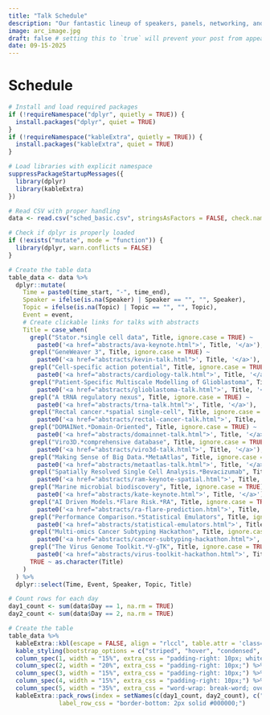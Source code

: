 ```yaml
---
title: "Talk Schedule"
description: "Our fantastic lineup of speakers, panels, networking, and more for 2025!"
image: arc_image.jpg
draft: false # setting this to `true` will prevent your post from appearing on your listing page until you're ready!
date: 09-15-2025
---
```


```{=html}
<style>
/* Mobile-responsive table styling */
@media (max-width: 768px) {
  .schedule-table {
    font-size: 0.85em;
  }

  .schedule-table td {
    padding: 8px 4px !important;
    vertical-align: top;
  }

  .schedule-table td:nth-child(1) {
    white-space: nowrap;
    min-width: 80px;
  }

  .schedule-table td:nth-child(5) {
    word-break: break-word;
    hyphens: auto;
    -webkit-hyphens: auto;
    -ms-hyphens: auto;
  }

  .schedule-table a {
    word-break: break-word;
    hyphens: auto;
    -webkit-hyphens: auto;
    -ms-hyphens: auto;
  }
}

/* Portrait mode - extra narrow screens */
@media (max-width: 480px) {
  .schedule-table {
    font-size: 0.8em;
  }

  .schedule-table td {
    padding: 6px 2px !important;
  }

  /* Hide less critical columns on very small screens */
  .schedule-table td:nth-child(4) {
    display: none; /* Hide Topic column */
  }

  .schedule-table th:nth-child(4) {
    display: none; /* Hide Topic header */
  }

  /* Make title column take more space */
  .schedule-table td:nth-child(5) {
    max-width: 200px;
    word-break: break-word;
    overflow-wrap: break-word;
    hyphens: auto;
    -webkit-hyphens: auto;
    -ms-hyphens: auto;
  }

  /* Compress other columns */
  .schedule-table td:nth-child(1) {
    font-size: 0.9em;
    min-width: 70px;
  }

  .schedule-table td:nth-child(2) {
    font-size: 0.9em;
    max-width: 100px;
    word-wrap: break-word;
  }

  .schedule-table td:nth-child(3) {
    font-size: 0.9em;
    max-width: 80px;
    word-wrap: break-word;
  }
}

/* General responsive improvements */
.table-responsive {
  overflow-x: auto;
  -webkit-overflow-scrolling: touch;
}
</style>
```

# Schedule

```r
# Install and load required packages
if (!requireNamespace("dplyr", quietly = TRUE)) {
  install.packages("dplyr", quiet = TRUE)
}
if (!requireNamespace("kableExtra", quietly = TRUE)) {
  install.packages("kableExtra", quiet = TRUE)
}

# Load libraries with explicit namespace
suppressPackageStartupMessages({
  library(dplyr)
  library(kableExtra)
})

# Read CSV with proper handling
data <- read.csv("sched_basic.csv", stringsAsFactors = FALSE, check.names = TRUE)

# Check if dplyr is properly loaded
if (!exists("mutate", mode = "function")) {
  library(dplyr, warn.conflicts = FALSE)
}

# Create the table data
table_data <- data %>%
  dplyr::mutate(
    Time = paste0(time_start, "-", time_end),
    Speaker = ifelse(is.na(Speaker) | Speaker == "", "", Speaker),
    Topic = ifelse(is.na(Topic) | Topic == "", "", Topic),
    Event = event,
    # Create clickable links for talks with abstracts
    Title = case_when(
      grepl("Stator.*single cell data", Title, ignore.case = TRUE) ~
        paste0('<a href="abstracts/ava-keynote.html">', Title, '</a>'),
      grepl("GeneWeaver 3", Title, ignore.case = TRUE) ~
        paste0('<a href="abstracts/kevin-talk.html">', Title, '</a>'),
      grepl("Cell-specific action potential", Title, ignore.case = TRUE) ~
        paste0('<a href="abstracts/cardiology-talk.html">', Title, '</a>'),
      grepl("Patient-Specific Multiscale Modelling of Glioblastoma", Title, ignore.case = TRUE) ~
        paste0('<a href="abstracts/glioblastoma-talk.html">', Title, '</a>'),
      grepl("A tRNA regulatory nexus", Title, ignore.case = TRUE) ~
        paste0('<a href="abstracts/trna-talk.html">', Title, '</a>'),
      grepl("Rectal cancer.*spatial single-cell", Title, ignore.case = TRUE) ~
        paste0('<a href="abstracts/rectal-cancer-talk.html">', Title, '</a>'),
      grepl("DOMAINet.*Domain-Oriented", Title, ignore.case = TRUE) ~
        paste0('<a href="abstracts/domainnet-talk.html">', Title, '</a>'),
      grepl("Viro3D.*comprehensive database", Title, ignore.case = TRUE) ~
        paste0('<a href="abstracts/viro3d-talk.html">', Title, '</a>'),
      grepl("Making Sense of Big Data.*MetaAtlas", Title, ignore.case = TRUE) ~
        paste0('<a href="abstracts/metaatlas-talk.html">', Title, '</a>'),
      grepl("Spatially Resolved Single Cell Analysis.*Bevacizumab", Title, ignore.case = TRUE) ~
        paste0('<a href="abstracts/ram-keynote-spatial.html">', Title, '</a>'),
      grepl("Marine microbial biodiscovery", Title, ignore.case = TRUE) ~
        paste0('<a href="abstracts/kate-keynote.html">', Title, '</a>'),
      grepl("AI Driven Models.*Flare Risk.*RA", Title, ignore.case = TRUE) ~
        paste0('<a href="abstracts/ra-flare-prediction.html">', Title, '</a>'),
      grepl("Performance Comparison.*Statistical Emulators", Title, ignore.case = TRUE) ~
        paste0('<a href="abstracts/statistical-emulators.html">', Title, '</a>'),
      grepl("Multi-omics Cancer Subtyping Hackathon", Title, ignore.case = TRUE) ~
        paste0('<a href="abstracts/cancer-subtyping-hackathon.html">', Title, '</a>'),
      grepl("The Virus Genome Toolkit.*V-gTK", Title, ignore.case = TRUE) ~
        paste0('<a href="abstracts/virus-toolkit-hackathon.html">', Title, '</a>'),
      TRUE ~ as.character(Title)
    )
  ) %>%
  dplyr::select(Time, Event, Speaker, Topic, Title)

# Count rows for each day
day1_count <- sum(data$Day == 1, na.rm = TRUE)
day2_count <- sum(data$Day == 2, na.rm = TRUE)

# Create the table
table_data %>%
  kableExtra::kbl(escape = FALSE, align = "rlccl", table.attr = 'class="schedule-table table-responsive"')  %>%
  kable_styling(bootstrap_options = c("striped", "hover", "condensed", "responsive")) %>%
  column_spec(1, width = "15%", extra_css = "padding-right: 10px; white-space: nowrap;") %>%
  column_spec(2, width = "20%", extra_css = "padding-right: 10px;") %>%
  column_spec(3, width = "15%", extra_css = "padding-right: 10px;") %>%
  column_spec(4, width = "15%", extra_css = "padding-right: 10px;") %>%
  column_spec(5, width = "35%", extra_css = "word-wrap: break-word; overflow-wrap: break-word;") %>%
  kableExtra::pack_rows(index = setNames(c(day1_count, day2_count), c("Monday", "Tuesday")),
              label_row_css = "border-bottom: 2px solid #000000;")



```
